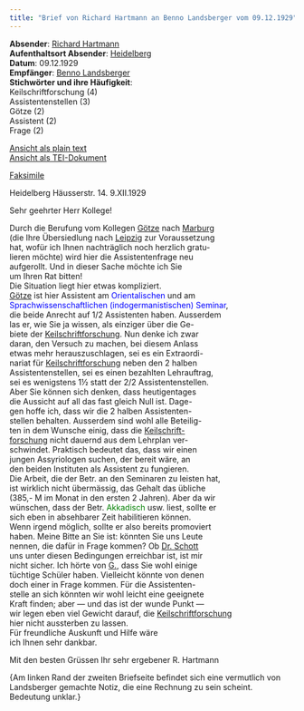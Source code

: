 ```yaml
---
title: "Brief von Richard Hartmann an Benno Landsberger vom 09.12.1929"
---
```


**Absender**: [Richard Hartmann](https://www.wikidata.org/wiki/Q1525652)   
**Aufenthaltsort Absender**: [Heidelberg](https://www.geonames.org/2907911/heidelberg.html)  
**Datum**: 09.12.1929  
**Empfänger**: [Benno Landsberger](http://www.wikidata.org/entity/Q67592)  
**Stichwörter und ihre Häufigkeit**:  
Keilschriftforschung (4)  
Assistentenstellen (3)  
Götze (2)  
Assistent (2)  
Frage (2)  

[Ansicht als plain text](files/1929-12-09_Hartmann_Landsberger.txt)  
[Ansicht als TEI-Dokument](files/1929-12-09_Hartmann_Landsberger.xml)  

[Faksimile](1929-12-09_Hartmann_Landsberger_image.qmd){target="_blank"}

Heidelberg
Häusserstr. 14.
9.XII.1929

Sehr geehrter Herr Kollege!

Durch die Berufung vom Kollegen [Götze](http://www.wikidata.org/entity/Q109158) nach [Marburg](https://www.geonames.org/6559132/marburg-universitaetsstadt.html)<br/>
(die Ihre Übersiedlung nach [Leipzig](https://www.geonames.org/2879137/kreisfreie-stadt-leipzig.html) zur Voraussetzung<br/>
hat, wofür ich Ihnen nachträglich noch herzlich gratu-<br/>
lieren möchte) wird hier die Assistentenfrage neu<br/>
aufgerollt. Und in dieser Sache möchte ich Sie<br/>
um Ihren Rat bitten!<br/>
Die Situation liegt hier etwas kompliziert.<br/>
[Götze](http://www.wikidata.org/entity/Q109158) ist hier Assistent am <span style="color:blue;">Orientalischen</span> und am<br/>
<span style="color:blue;">Sprachwissenschaftlichen (indogermanistischen) Seminar</span>,<br/>
die beide Anrecht auf 1/2 Assistenten haben. Ausserdem<br/>
las er, wie Sie ja wissen, als einziger über die Ge-<br/>
biete der [Keilschriftforschung](https://www.wikidata.org/wiki/Q4752891). Nun denke ich zwar<br/>
daran, den Versuch zu machen, bei diesem Anlass<br/>
etwas mehr herauszuschlagen, sei es ein Extraordi-<br/>
nariat für [Keilschriftforschung](https://www.wikidata.org/wiki/Q4752891) neben den 2 halben<br/>
Assistentenstellen, sei es einen bezahlten Lehrauftrag,<br/>
sei es wenigstens 1½ statt der 2/2 Assistentenstellen.<br/>
Aber Sie können sich denken, dass heutigentages<br/>
die Aussicht auf all das fast gleich Null ist. Dage-<br/>
gen hoffe ich, dass wir die 2 halben Assistenten-<br/>
stellen behalten. Ausserdem sind wohl alle Beteilig-<br/>
ten in dem Wunsche einig, dass die [Keilschrift-<br/>
forschung](https://www.wikidata.org/wiki/Q4752891) nicht dauernd aus dem Lehrplan ver-<br/>
schwindet. Praktisch bedeutet das, dass wir einen<br/>
jungen Assyriologen suchen, der bereit wäre, an<br/>
den beiden Instituten als Assistent zu fungieren.<br/>
Die Arbeit, die der Betr. an den Seminaren zu leisten hat,<br/>
ist wirklich nicht übermässig, das Gehalt das übliche<br/>
(385,- M im Monat in den ersten 2 Jahren). Aber da wir<br/>
wünschen, dass der Betr. <span style="color:green;">Akkadisch</span> usw. liest, sollte er<br/>
sich eben in absehbarer Zeit habilitieren können.<br/>
Wenn irgend möglich, sollte er also bereits promoviert<br/>
haben. Meine Bitte an Sie ist: könnten Sie uns Leute<br/>
nennen, die dafür in Frage kommen? Ob [Dr. Schott](http://www.wikidata.org/entity/Q94873664)<br/>
uns unter diesen Bedingungen erreichbar ist, ist mir<br/>
nicht sicher. Ich hörte von [G.](http://www.wikidata.org/entity/Q109158), dass Sie wohl einige<br/>
tüchtige Schüler haben. Vielleicht könnte von denen<br/>
doch einer in Frage kommen. Für die Assistenten-<br/>
stelle an sich könnten wir wohl leicht eine geeignete<br/>
Kraft finden; aber — und das ist der wunde Punkt —<br/>
wir legen eben viel Gewicht darauf, die [Keilschriftforschung](https://www.wikidata.org/wiki/Q4752891)<br/>
hier nicht aussterben zu lassen.<br/>
Für freundliche Auskunft und Hilfe wäre<br/>
ich Ihnen sehr dankbar.

Mit den besten Grüssen
Ihr
sehr ergebener
R. Hartmann
    
{Am linken Rand der zweiten Briefseite befindet sich eine vermutlich von Landsberger gemachte Notiz, die eine Rechnung zu sein scheint. Bedeutung unklar.}